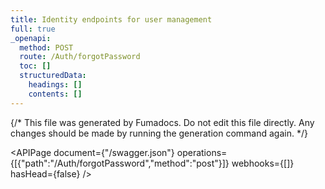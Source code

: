 ```yaml
---
title: Identity endpoints for user management
full: true
_openapi:
  method: POST
  route: /Auth/forgotPassword
  toc: []
  structuredData:
    headings: []
    contents: []
---
```


{/* This file was generated by Fumadocs.
Do not edit this file directly. Any changes should be made by running the generation command again. */}

<APIPage document={"/swagger.json"} operations={[{"path":"/Auth/forgotPassword","method":"post"}]} webhooks={[]} hasHead={false} />